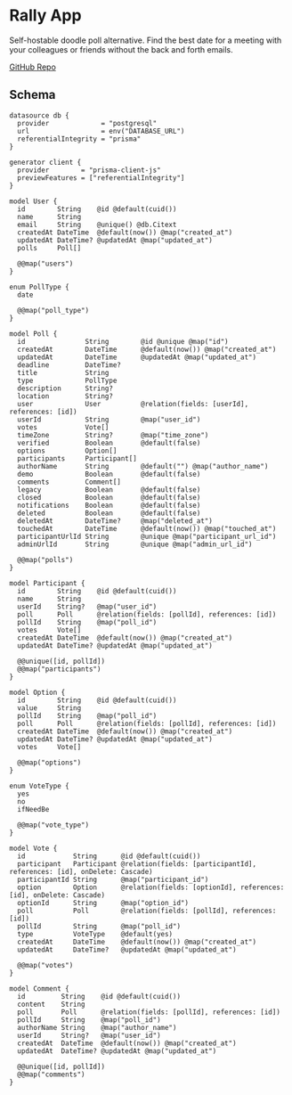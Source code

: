 # Rally App

Self-hostable doodle poll alternative. Find the best date for a meeting with your colleagues or friends without the back and forth emails.

[GitHub Repo](https://github.com/lukevella/rallly)

## Schema

```prisma
datasource db {
  provider             = "postgresql"
  url                  = env("DATABASE_URL")
  referentialIntegrity = "prisma"
}

generator client {
  provider        = "prisma-client-js"
  previewFeatures = ["referentialIntegrity"]
}

model User {
  id        String    @id @default(cuid())
  name      String
  email     String    @unique() @db.Citext
  createdAt DateTime  @default(now()) @map("created_at")
  updatedAt DateTime? @updatedAt @map("updated_at")
  polls     Poll[]

  @@map("users")
}

enum PollType {
  date

  @@map("poll_type")
}

model Poll {
  id               String        @id @unique @map("id")
  createdAt        DateTime      @default(now()) @map("created_at")
  updatedAt        DateTime      @updatedAt @map("updated_at")
  deadline         DateTime?
  title            String
  type             PollType
  description      String?
  location         String?
  user             User          @relation(fields: [userId], references: [id])
  userId           String        @map("user_id")
  votes            Vote[]
  timeZone         String?       @map("time_zone")
  verified         Boolean       @default(false)
  options          Option[]
  participants     Participant[]
  authorName       String        @default("") @map("author_name")
  demo             Boolean       @default(false)
  comments         Comment[]
  legacy           Boolean       @default(false)
  closed           Boolean       @default(false)
  notifications    Boolean       @default(false)
  deleted          Boolean       @default(false)
  deletedAt        DateTime?     @map("deleted_at")
  touchedAt        DateTime      @default(now()) @map("touched_at")
  participantUrlId String        @unique @map("participant_url_id")
  adminUrlId       String        @unique @map("admin_url_id")

  @@map("polls")
}

model Participant {
  id        String    @id @default(cuid())
  name      String
  userId    String?   @map("user_id")
  poll      Poll      @relation(fields: [pollId], references: [id])
  pollId    String    @map("poll_id")
  votes     Vote[]
  createdAt DateTime  @default(now()) @map("created_at")
  updatedAt DateTime? @updatedAt @map("updated_at")

  @@unique([id, pollId])
  @@map("participants")
}

model Option {
  id        String    @id @default(cuid())
  value     String
  pollId    String    @map("poll_id")
  poll      Poll      @relation(fields: [pollId], references: [id])
  createdAt DateTime  @default(now()) @map("created_at")
  updatedAt DateTime? @updatedAt @map("updated_at")
  votes     Vote[]

  @@map("options")
}

enum VoteType {
  yes
  no
  ifNeedBe

  @@map("vote_type")
}

model Vote {
  id            String      @id @default(cuid())
  participant   Participant @relation(fields: [participantId], references: [id], onDelete: Cascade)
  participantId String      @map("participant_id")
  option        Option      @relation(fields: [optionId], references: [id], onDelete: Cascade)
  optionId      String      @map("option_id")
  poll          Poll        @relation(fields: [pollId], references: [id])
  pollId        String      @map("poll_id")
  type          VoteType    @default(yes)
  createdAt     DateTime    @default(now()) @map("created_at")
  updatedAt     DateTime?   @updatedAt @map("updated_at")

  @@map("votes")
}

model Comment {
  id         String    @id @default(cuid())
  content    String
  poll       Poll      @relation(fields: [pollId], references: [id])
  pollId     String    @map("poll_id")
  authorName String    @map("author_name")
  userId     String?   @map("user_id")
  createdAt  DateTime  @default(now()) @map("created_at")
  updatedAt  DateTime? @updatedAt @map("updated_at")

  @@unique([id, pollId])
  @@map("comments")
}
```

